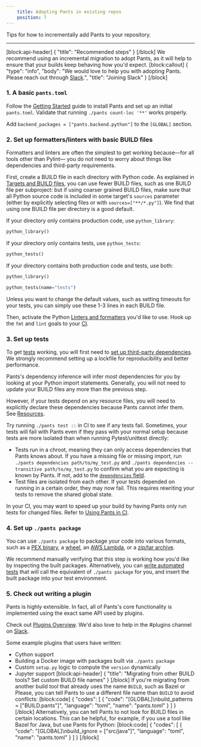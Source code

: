 ```yaml
---
    title: Adopting Pants in existing repos
    position: 7
---
```


Tips for how to incrementally add Pants to your repository.

---

[block:api-header]
{
"title": "Recommended steps"
}
[/block]
We recommend using an incremental migration to adopt Pants, as it will help to ensure that your builds keep behaving how you'd expect.
[block:callout]
{
"type": "info",
"body": "We would love to help you with adopting Pants. Please reach out through [Slack](doc:community).",
"title": "Joining Slack"
}
[/block]

### 1. A basic `pants.toml`

Follow the [Getting Started](doc:getting-started) guide to install Pants and set up an initial `pants.toml`. Validate that running `./pants count-loc '**'` works properly.

Add `backend_packages = ["pants.backend.python"]` to the `[GLOBAL]` section.

### 2. Set up formatters/linters with basic BUILD files

Formatters and linters are often the simplest to get working because—for all tools other than Pylint— you do not need to worry about things like dependencies and third-party requirements.

First, create a BUILD file in each directory with Python code. As explained in [Targets and BUILD files](doc:targets), you can use fewer BUILD files, such as one BUILD file per subproject: but if using coarser grained BUILD files, make sure that all Python source code is included in some target's `sources` parameter (either by explicitly selecting files or with `sources=["**/*.py"]`). We find that using one BUILD file per directory is a good default.

If your directory only contains production code, use `python_library`:

```python
python_library()
```

If your directory only contains tests, use `python_tests`:

```python
python_tests()
```

If your directory contains both production code and tests, use both:

```python
python_library()

python_tests(name="tests")
```

Unless you want to change the default values, such as setting timeouts for your tests, you can simply use these 1-3 lines in each BUILD file.

Then, activate the Python [Linters and formatters](doc:python-linters-and-formatters) you'd like to use. Hook up the `fmt` and `lint` goals to your [CI](doc:using-pants-in-ci).

### 3. Set up tests

To get [tests](doc:python-test-goal) working, you will first need to [set up third-party dependencies](doc:python-third-party-dependencies). We strongly recommend setting up a lockfile for reproducibility and better performance.

Pants's dependency inference will infer most dependencies for you by looking at your Python import statements. Generally, you will not need to update your BUILD files any more than the previous step.

However, if your tests depend on any resource files, you will need to explicitly declare these dependencies because Pants cannot infer them. See [Resources](doc:resources).

Try running `./pants test ::` in CI to see if any tests fail. Sometimes, your tests will fail with Pants even if they pass with your normal setup because tests are more isolated than when running Pytest/unittest directly:

- Tests run in a chroot, meaning they can only access dependencies that Pants knows about. If you have a missing file or missing import, run `./pants dependencies path/to/my_test.py` and `./pants dependencies --transitive path/to/my_test.py` to confirm what you are expecting is known by Pants. If not, add to the [`dependencies` field](doc:targets).
- Test files are isolated from each other. If your tests depended on running in a certain order, they may now fail. This requires rewriting your tests to remove the shared global state.

In your CI, you may want to speed up your build by having Pants only run tests for changed files. Refer to [Using Pants in CI](doc:using-pants-in-ci).

### 4. Set up `./pants package`

You can use `./pants package` to package your code into various formats, such as a [PEX binary](doc:python-package-goal), a [wheel](doc:python-distributions), an [AWS Lambda](doc:awslambda-python), or a [zip/tar archive](doc:resources).

We recommend manually verifying that this step is working how you'd like by inspecting the built packages. Alternatively, you can [write automated tests](doc:python-test-goal) that will call the equivalent of `./pants package` for you, and insert the built package into your test environment.

### 5. Check out writing a plugin

Pants is highly extensible. In fact, all of Pants's core functionality is implemented using the exact same API used by plugins.

Check out [Plugins Overview](doc:plugins-overview). We'd also love to help in the #plugins channel on [Slack](doc:community).

Some example plugins that users have written:

- Cython support
- Building a Docker image with packages built via `./pants package`
- Custom `setup.py` logic to compute the `version` dynamically
- Jupyter support
  [block:api-header]
  {
  "title": "Migrating from other BUILD tools? Set custom BUILD file names"
  }
  [/block]
  If you're migrating from another build tool that already uses the name `BUILD`, such as Bazel or Please, you can tell Pants to use a different file name than `BUILD` to avoid conflicts:
  [block:code]
  {
  "codes": [
  {
  "code": "[GLOBAL]\nbuild_patterns = [\"BUILD.pants\"]",
  "language": "toml",
  "name": "pants.toml"
  }
  ]
  }
  [/block]
  Alternatively, you can tell Pants to not look for BUILD files in certain locations. This can be helpful, for example, if you use a tool like Bazel for Java, but use Pants for Python:
  [block:code]
  {
  "codes": [
  {
  "code": "[GLOBAL]\nbuild_ignore = [\"src/java\"]",
  "language": "toml",
  "name": "pants.toml"
  }
  ]
  }
  [/block]
